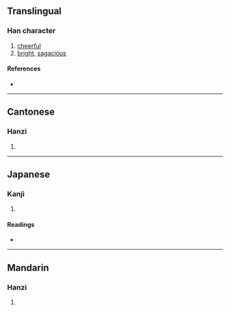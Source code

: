 {{character info/new}}
==Translingual==

===Han character===
{{Han char|rn=61|rad=心|as=06|sn=9|four=90048|canj=PYCK|ids=⿰忄交}}

# [[cheerful]]
# [[bright]], [[sagacious]]

====References====
* {{Han ref|kx=0384.150|dkj=10558|dj=0714.310|hdz=42298.060|uh=6054|ud=24660|bh=CEC1|bd=52929}}

----

==Cantonese==

===Hanzi===
{{yue-hanzi|jyut=[[haau6]]|y=haau6}}

# {{defn|lang=yue|sort=心06}}

----

==Japanese==

===Kanji===
{{ja-kanji|grade=|rs=心06}}

# {{defn|lang=ja|sort=心06}}

====Readings====
* {{ja-readings|on=[[きょう]] (kyō), [[こう]] (kō)|kun=[[さとい]] (satoi)}}

----

==Mandarin==

===Hanzi===
{{cmn-hanzi|pin=[[jiǎo]] ([[jiao3]]), [[xiào]] ([[xiao4]])|wg=chiao<sup>3</sup>, hsiao<sup>4</sup>}}

# {{defn|lang=cmn|sort=心06}}
